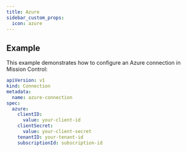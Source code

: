 ```yaml
---
title: Azure
sidebar_custom_props:
  icon: azure
---
```


<!-- Source: modules/duty/connection/azure.go:11#AzureConnection -->

<Fields connection="azure"/>

## Example

This example demonstrates how to configure an Azure connection in Mission Control:

```yaml title="azure-connection.yaml"
apiVersion: v1
kind: Connection
metadata:
  name: azure-connection
spec:
  azure:
    clientID:
      value: your-client-id
    clientSecret:
      value: your-client-secret
    tenantID: your-tenant-id
    subscriptionId: subscription-id
```

